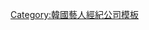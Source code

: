 {{Navbox
|name   = Better Entertainment
|title  = [[Better Entertainment]]
|state  = autocollapse
|above  = 
|titlestyle = background-color:#00DD77;
|groupstyle = background-color:#99FF99;
|belowstyle = background-color:#99FF99;
|listclass = hlist
|group1 = 旗下脫離的藝人
|list1  =
*[[宋承憲]]
*[[金玟廷]]
*[[蔡貞安]]
*[[張熙軫]]
*[[具在伊]]
*[[金材昱]]
*[[李周妍]]
*[[玄升玟]]
*[[李哲民 (演員)|李哲民]]
*[[崔星俊]]
*[[鄭允]]
*[[金財興]]
*[[車英男]]
*[[李溵祚]]
}}<noinclude>
[[Category:韓國藝人經紀公司模板]]
</noinclude>